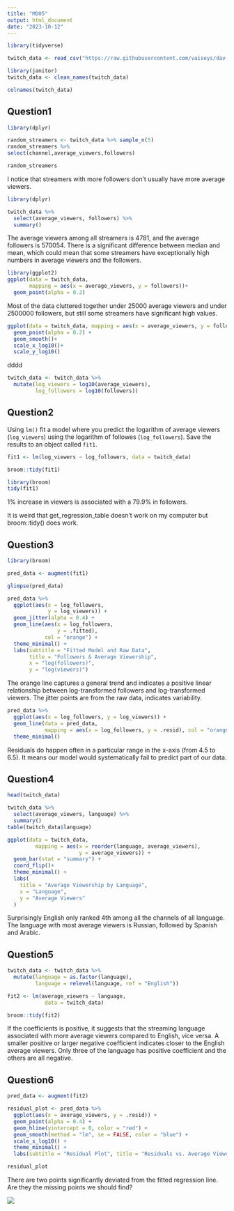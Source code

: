```yaml
---
title: "MD05"
output: html_document
date: "2023-10-12"
---
```


```r
library(tidyverse)

twitch_data <- read_csv("https://raw.githubusercontent.com/vaiseys/dav-course/main/Data/twitchdata-update.csv")

library(janitor)
twitch_data <- clean_names(twitch_data)

colnames(twitch_data)
```

## Question1

```r
library(dplyr)

random_streamers <- twitch_data %>% sample_n(5)
random_streamers %>%
select(channel,average_viewers,followers)

random_streamers
```

I notice that streamers with more followers don't usually have more average viewers.

```r
library(dplyr)

twitch_data %>%
  select(average_viewers, followers) %>%
  summary()
```

The average viewers among all streamers is 4781, and the average followers is 570054. There is a significant difference between median and mean, which could mean that some streamers have exceptionally high numbers in average viewers and the followers.

```r
library(ggplot2)
ggplot(data = twitch_data,
       mapping = aes(x = average_viewers, y = followers))+
  geom_point(alpha = 0.2)
```

Most of the data cluttered together under 25000 average viewers and under 2500000 followers, but still some streamers have significant high values.

```r
ggplot(data = twitch_data, mapping = aes(x = average_viewers, y = followers)) +
  geom_point(alpha = 0.2) +
  geom_smooth()+
  scale_x_log10()+
  scale_y_log10()
```

dddd

```r
twitch_data <- twitch_data %>% 
  mutate(log_viewers = log10(average_viewers), 
         log_followers = log10(followers))
```

## Question2

Using `lm()` fit a model where you predict the logarithm of average viewers (`log_viewers`) using the logarithm of followes (`log_followers`). Save the results to an object called `fit1`.

```r
fit1 <- lm(log_viewers ~ log_followers, data = twitch_data)

broom::tidy(fit1)
```

```r
library(broom)
tidy(fit1)
```

1% increase in viewers is associated with a 79.9% in followers.

It is weird that get_regression_table doesn't work on my computer but broom::tidy() does work.

## Question3

```r
library(broom)

pred_data <- augment(fit1)

glimpse(pred_data)
```

```r
pred_data %>% 
  ggplot(aes(x = log_followers, 
             y = log_viewers)) +
  geom_jitter(alpha = 0.4) + 
  geom_line(aes(x = log_followers, 
                y = .fitted), 
            col = "orange") + 
  theme_minimal() +
  labs(subtitle = "Fitted Model and Raw Data", 
       title = "Followers & Average Viewership", 
       x = "log(followers)", 
       y = "log(viewers)")
```

The orange line captures a general trend and indicates a positive linear relationship between log-transformed followers and log-transformed viewers. The jitter points are from the raw data, indicates variability.

```r
pred_data %>%
  ggplot(aes(x = log_followers, y = log_viewers)) +
  geom_line(data = pred_data, 
            mapping = aes(x = log_followers, y = .resid), col = "orange") + 
  theme_minimal()
```

Residuals do happen often in a particular range in the x-axis (from 4.5 to 6.5). It means our model would systematically fail to predict part of our data.

## Question4

```r
head(twitch_data)
```

```r
twitch_data %>%
  select(average_viewers, language) %>%
  summary() 
table(twitch_data$language)
```

```r
ggplot(data = twitch_data,
         mapping = aes(x = reorder(language, average_viewers), 
                       y = average_viewers)) +
  geom_bar(stat = "summary") +
  coord_flip()+
  theme_minimal() +
  labs(
    title = "Average Viewership by Language",
    x = "Language",
    y = "Average Viewers"
  )
```

Surprisingly English only ranked 4th among all the channels of all language. The language with most average viewers is Russian, followed by Spanish and Arabic.

## Question5

```r
twitch_data <- twitch_data %>% 
  mutate(language = as.factor(language), 
         language = relevel(language, ref = "English"))
```

```r
fit2 <- lm(average_viewers ~ language, 
            data = twitch_data)

broom::tidy(fit2)
```

If the coefficients is positive, it suggests that the streaming language associated with more average viewers compared to English, vice versa. A smaller positive or larger negative coefficient indicates closer to the English average viewers. Only three of the language has positive coefficient and the others are all negative.

## Question6

```r
pred_data <- augment(fit2)

residual_plot <- pred_data %>%
  ggplot(aes(x = average_viewers, y = .resid)) +
  geom_point(alpha = 0.4) +
  geom_hline(yintercept = 0, color = "red") +
  geom_smooth(method = "lm", se = FALSE, color = "blue") +
  scale_x_log10() +
  theme_minimal() +
  labs(subtitle = "Residual Plot", title = "Residuals vs. Average Viewers", x = "Average Viewers", y = "Residuals")

residual_plot
```

There are two points significantly deviated from the fitted regression line. Are they the missing points we should find?

![](http://127.0.0.1:44467/chunk_output/A1032ED32cc5fd02/9244C728/chp9l9b3vech3/000018.png)

